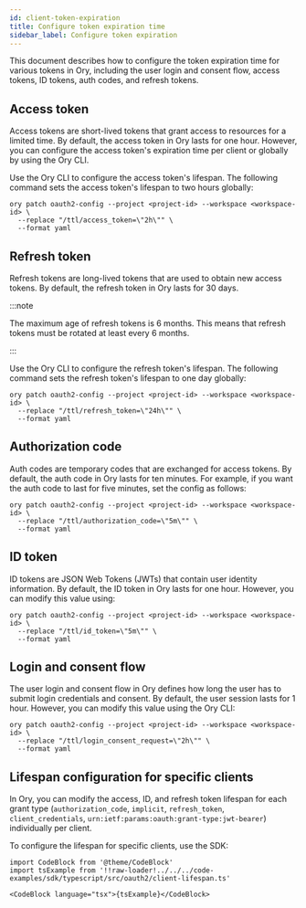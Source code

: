 ```yaml
---
id: client-token-expiration
title: Configure token expiration time
sidebar_label: Configure token expiration
---
```


This document describes how to configure the token expiration time for various tokens in Ory, including the user login and consent
flow, access tokens, ID tokens, auth codes, and refresh tokens.

## Access token

Access tokens are short-lived tokens that grant access to resources for a limited time. By default, the access token in Ory lasts
for one hour. However, you can configure the access token's expiration time per client or globally by using the Ory CLI.

Use the Ory CLI to configure the access token's lifespan. The following command sets the access token's lifespan to two hours
globally:

```shell
ory patch oauth2-config --project <project-id> --workspace <workspace-id> \
  --replace "/ttl/access_token=\"2h\"" \
  --format yaml
```

## Refresh token

Refresh tokens are long-lived tokens that are used to obtain new access tokens. By default, the refresh token in Ory lasts for 30
days.

:::note

The maximum age of refresh tokens is 6 months. This means that refresh tokens must be rotated at least every 6 months.

:::

Use the Ory CLI to configure the refresh token's lifespan. The following command sets the refresh token's lifespan to one day
globally:

```shell
ory patch oauth2-config --project <project-id> --workspace <workspace-id> \
  --replace "/ttl/refresh_token=\"24h\"" \
  --format yaml
```

## Authorization code

Auth codes are temporary codes that are exchanged for access tokens. By default, the auth code in Ory lasts for ten minutes. For
example, if you want the auth code to last for five minutes, set the config as follows:

```shell
ory patch oauth2-config --project <project-id> --workspace <workspace-id> \
  --replace "/ttl/authorization_code=\"5m\"" \
  --format yaml
```

## ID token

ID tokens are JSON Web Tokens (JWTs) that contain user identity information. By default, the ID token in Ory lasts for one hour.
However, you can modify this value using:

```shell
ory patch oauth2-config --project <project-id> --workspace <workspace-id> \
  --replace "/ttl/id_token=\"5m\"" \
  --format yaml
```

## Login and consent flow

The user login and consent flow in Ory defines how long the user has to submit login credentials and consent. By default, the user
session lasts for 1 hour. However, you can modify this value using the Ory CLI:

```shell
ory patch oauth2-config --project <project-id> --workspace <workspace-id> \
  --replace "/ttl/login_consent_request=\"2h\"" \
  --format yaml
```

## Lifespan configuration for specific clients

In Ory, you can modify the access, ID, and refresh token lifespan for each grant type (`authorization_code`, `implicit`,
`refresh_token`, `client_credentials`, `urn:ietf:params:oauth:grant-type:jwt-bearer`) individually per client.

To configure the lifespan for specific clients, use the SDK:

```mdx-code-block
import CodeBlock from '@theme/CodeBlock'
import tsExample from '!!raw-loader!../../../code-examples/sdk/typescript/src/oauth2/client-lifespan.ts'

<CodeBlock language="tsx">{tsExample}</CodeBlock>
```
